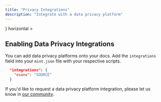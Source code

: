 ```yaml
---
title: "Privacy Integrations"
description: "Integrate with a data privacy platform"
---
```


<CardGroup>
  <Card
    title="Osano"
    href="/integrations/privacy/osano"
    icon={<svg width="32" height="32" className="h-6 w-6" viewBox="0 0 256 256" fill="none" xmlns="http://www.w3.org/2000/svg"><path fillRule="evenodd" clipRule="evenodd" d="M128 256C198.692 256 256 198.692 256 128C256 57.3076 198.692 0 128 0C57.3076 0 0 57.3076 0 128C0 198.692 57.3076 256 128 256ZM128 192C163.346 192 192 163.346 192 128C192 92.6538 163.346 64 128 64C92.6538 64 64 92.6538 64 128C64 163.346 92.6538 192 128 192Z" fill="#7764FA"/></svg>}
    horizontal
  >
  </Card>
</CardGroup>

## Enabling Data Privacy Integrations

You can add data privacy platforms onto your docs. Add the `integrations` field into your `mint.json` file with your respective scripts.

```json
  "integrations": {
    "osano": "SOURCE"
  }
```

If you'd like to request a data privacy platform integration, please let us know in [our community](https://join.slack.com/t/mintlify-users/shared_invite/zt-1xfzz6x35-f4o4WCYfpvLhSj3O7WAOMA).
